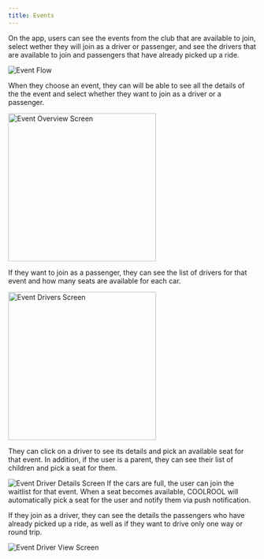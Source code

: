 ```yaml
---
title: Events
---
```


On the app, users can see the events from the club that are available to join, select wether they will join as a driver or passenger, and see the drivers that are available to join and passengers that have already picked up a ride.

<Image src="media/flow-event.svg" alt="Event Flow"/>

When they choose an event, they can will be able to see all the details of the the event and select whether they want to join as a driver or a passenger.

<Image src="media/screen-event-overview.png" alt="Event Overview Screen" width="300px"/>

If they want to join as a passenger, they can see the list of drivers for that event and how many seats are available for each car.

<Image src="media/screen-event-drivers.png" alt="Event Drivers Screen" width="300px"/>

They can click on a driver to see its details and pick an available seat for that event. In addition, if the user is a parent, they can see their list of children and pick a seat for them.

<Image src="media/screen-event-driver-detail.png" alt="Event Driver Details Screen"/>

<Callout type="info">
If the cars are full, the user can join the waitlist for that event. When a seat becomes available, COOLROOL will automatically pick a seat for the user and notify them via push notification.
</Callout>

If they join as a driver, they can see the details the passengers who have already picked up a ride, as well as if they want to drive only one way or round trip.

<Image src="media/screen-event-driver-view.png" alt="Event Driver View Screen"/>

